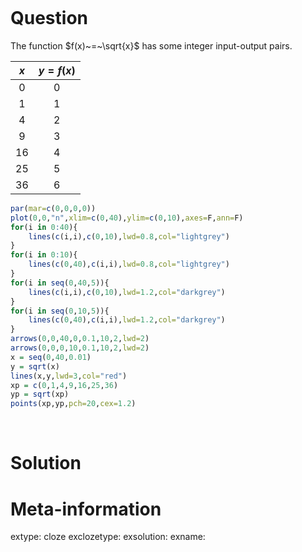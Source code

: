 ```r


```

Question
========

The function $f(x)~=~\sqrt{x}$ has some integer input-output pairs.

| $x$ | $y=f(x)$ |
|:---:|:---:|
| 0 | 0 |
| 1 | 1 |
| 4 | 2 |
| 9 | 3 |
| 16 | 4 |
| 25 | 5 |
| 36 | 6 |

```r
par(mar=c(0,0,0,0))
plot(0,0,"n",xlim=c(0,40),ylim=c(0,10),axes=F,ann=F)
for(i in 0:40){
    lines(c(i,i),c(0,10),lwd=0.8,col="lightgrey")
}
for(i in 0:10){
    lines(c(0,40),c(i,i),lwd=0.8,col="lightgrey")
}
for(i in seq(0,40,5)){
    lines(c(i,i),c(0,10),lwd=1.2,col="darkgrey")
}
for(i in seq(0,10,5)){
    lines(c(0,40),c(i,i),lwd=1.2,col="darkgrey")
}
arrows(0,0,40,0,0.1,10,2,lwd=2)
arrows(0,0,0,10,0.1,10,2,lwd=2)
x = seq(0,40,0.01)
y = sqrt(x)
lines(x,y,lwd=3,col="red")
xp = c(0,1,4,9,16,25,36)
yp = sqrt(xp)
points(xp,yp,pch=20,cex=1.2)

```
\


Solution
========



Meta-information
============
extype: cloze
exclozetype: 
exsolution: 
exname: 